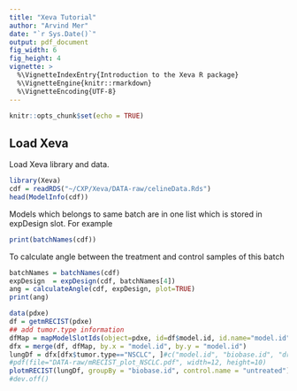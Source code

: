 ```yaml
---
title: "Xeva Tutorial"
author: "Arvind Mer"
date: "`r Sys.Date()`"
output: pdf_document
fig_width: 6
fig_height: 4
vignette: >
  %\VignetteIndexEntry{Introduction to the Xeva R package}
  %\VignetteEngine{knitr::rmarkdown}
  %\VignetteEncoding{UTF-8}
---
```


```r
knitr::opts_chunk$set(echo = TRUE)
```

## Load Xeva
Load Xeva library and data.
```r
library(Xeva)
cdf = readRDS("~/CXP/Xeva/DATA-raw/celineData.Rds")
head(ModelInfo(cdf))
```

Models which belongs to same batch are in one list which is stored in expDesign slot. For example
```r
print(batchNames(cdf)) 
```

To calculate angle between the treatment and control samples of this batch
```r
batchNames = batchNames(cdf)
expDesign  = expDesign(cdf, batchNames[4])
ang = calculateAngle(cdf, expDesign, plot=TRUE)
print(ang)
```

\pagebreak

```r
data(pdxe)
df = getmRECIST(pdxe)
## add tumor.type information
dfMap = mapModelSlotIds(object=pdxe, id=df$model.id, id.name="model.id", map.to="tumor.type")
dfx = merge(df, dfMap, by.x = "model.id", by.y = "model.id")
lungDf = dfx[dfx$tumor.type=="NSCLC", ]#c("model.id", "biobase.id", "drug.join.name", "mRECIST", "tumor.type")]
#pdf(file="DATA-raw/mRECIST_plot_NSCLC.pdf", width=12, height=10)
plotmRECIST(lungDf, groupBy = "biobase.id", control.name = "untreated")
#dev.off()
```


<!-- \pagebreak -->
<!-- This is an R Markdown document. Markdown is a simple formatting syntax for authoring HTML, PDF, and MS Word documents. For more details on using R Markdown see <http://rmarkdown.rstudio.com>. -->

<!-- When you click the **Knit** button a document will be generated that includes both content as well as the output of any embedded R code chunks within the document. You can embed an R code chunk like this: -->

<!-- ```{r cars} -->
<!-- summary(cars) -->
<!-- ``` -->

<!-- ```{r cars2} -->
<!-- summary(cars) -->
<!-- ``` -->
<!-- ## Including Plots -->

<!-- You can also embed plots, for example: -->

<!-- ```{r pressureX, , include=TRUE, echo=FALSE} -->
<!-- plot(pressure) -->
<!-- ``` -->

<!-- Note that the `echo = FALSE` parameter was added to the code chunk to prevent printing of the R code that generated the plot. -->
